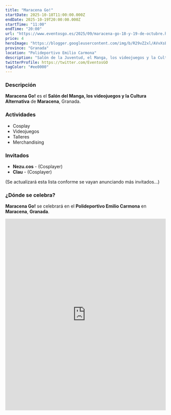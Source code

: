 ```yaml
---
title: "Maracena Go!"
startDate: 2025-10-18T11:00:00.000Z
endDate: 2025-10-19T20:00:00.000Z
startTime: "11:00"
endTime: "20:00"
url: "https://www.eventosgo.es/2025/09/maracena-go-18-y-19-de-octubre.html"
price: 4
heroImage: "https://blogger.googleusercontent.com/img/b/R29vZ2xl/AVvXsEgG77Hu8eo05IbB7lXO8D6azeLiTgmjE74qtA99zCQLcXWwUjR6aO__uNdDeNlrkRbYwmU68D6B-oi1N4VjfKgjBG9FUy70Cpy1x2SVdf5IZNGvbf7sp4VSsRj-8ogyje24GXNaEwJlS5HRdAx-bXFyfdVdCM8mXHWbhpIhECrRYfLbrJ0rCRC3hqnNlK-B/s4961/poster%20previo.jpg"
province: "Granada"
location: "Polideportivo Emilio Carmona"
description: "Salón de la Juventud, el Manga, los videojuegos y la Cultura Alternativa de Maracena"
twitterProfile: https://twitter.com/EventosGO
tagColor: "#ee0000"
---
```


### Descripción

**Maracena Go!** es el **Salón del Manga, los videojuegos y la Cultura Alternativa** de **Maracena**, Granada.

### Actividades

+ Cosplay
+ Videojuegos
+ Talleres
+ Merchandising

### Invitados

+ **Nezu.cos** - (Cosplayer)
+ **Clau** - (Cosplayer)

(Se actualizará esta lista conforme se vayan anunciando más invitados...)

### ¿Dónde se celebra?

**Maracena Go!** se celebrará en el **Polideportivo Emilio Carmona** en **Maracena**, **Granada**.
<iframe src="https://www.google.com/maps/embed?pb=!1m18!1m12!1m3!1d3177.58366692724!2d-3.6377772237984636!3d37.21011704448504!2m3!1f0!2f0!3f0!3m2!1i1024!2i768!4f13.1!3m3!1m2!1s0xd71fded21149e89%3A0xb6c31ef633bfe195!2sPabell%C3%B3n%20Colegio%20Emilio%20Carmona!5e0!3m2!1ses!2ses!4v1758617509684!5m2!1ses!2ses" width="100%" height="600" style="border:0;" allowfullscreen="" loading="lazy" referrerpolicy="no-referrer-when-downgrade"></iframe>
